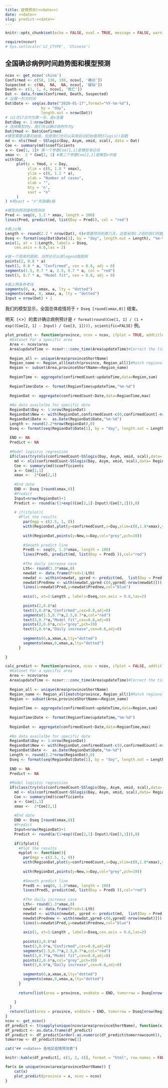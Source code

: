 ```yaml
---
title: 疫情预测(<<date>>)
date: <<date>>
slug: predict-<<date>>
---
```


```r
knitr::opts_chunk$set(echo = FALSE, eval = TRUE, message = FALSE, warning = FALSE, error = FALSE)
```

```r
require(ncovr)
# Sys.setlocale('LC_CTYPE', 'Chinese')
```


## 全国确诊病例时间趋势图和模型预测

```r
ncov <- get_ncov('china')
Confirmed <- c(58, 136, 198, ncov[, '确诊'])
Suspected <- c(NA,  NA,  NA, ncov[, '疑似'])
Death <- c(1, 1, 4, ncov[, '死亡'])
Dat <- data.frame(Confirmed, Death, Suspected)
# 设置一列为时间
Dat$Date <- seq(as.Date("2020-01-17",format="%Y-%m-%d"),
                by = "day", 
                length.out = nrow(Dat))
# 以1月17日作为第一天，是x变量
Dat$Day <- 1:nrow(Dat)
# 选择模型的y，我们先以确诊病例作为y
Dat$Ymod <- Dat$Confirmed
#模型需要设置初始值，但是我们也可以采用自动初始值用SSlogis()函数
md <- nls(Ymod ~ SSlogis(Day, Asym, xmid, scal), data = Dat)
Coe <- summary(md)$coefficients
a <- Coe[1, 1]# 第一个参数Coe[1,1]是模型渐近线
xmax <-  2 * Coe[2, 1] #第二个参数Coe[2,1]是模型x中值
with(Dat,
     plot(y = Ymod, x = Day,
          xlim = c(0, 1.8 * xmax),
          ylim = c(0, 1.2 * a),
          ylab = "Number of cases",
          xlab = "",
          bty = 'n',
          xaxt = "n"
     )
) #用xaxt = "n"先隐藏x轴

#模型的预测值和预测线
Pred <- seq(0, 1.2 * xmax, length = 100)
lines(Pred, predict(md, list(Day = Pred)), col = "red")

#画上x轴
Length <- round(2.2 * nrow(Dat), 0)#需要预测到第几天，这里采用2.2倍的我们的数据时间
Dseq <- format(seq(Dat$Date[1], by = "day", length.out = Length), "%m-%d") #设置新的x轴标签
axis(1, at = 1:Length, labels = Dseq,
    cex.axis = 0.6,las = 2)

#做一个简单的图例，当然也可以用legend做图例
points(2, 0.8 * a)
text(3, 0.8 * a, "Confirmed", cex = 0.8, adj = 0)
segments(1.5, 0.7 * a, 2.5, 0.7 * a, col = "red")
text(3, 0.7 * a, "Model fit", cex = 0.8, adj = 0)

#画上两条参考线
segments(0, a, xmax, a, lty = "dotted")
segments(xmax, 0, xmax, a, lty = "dotted")
Input = nrow(Dat) + 1

```


我们的模型显示，全国总体疫情将于 `r Dseq [round(xmax,0)]` 结束。

明天（<<date>>）的累计确诊病例预计是 `r format(round(Coe[1, 1] / (1 + exp((Coe[2, 1] - Input) / Coe[3, 1]))), scientific=FALSE)` 例。


```r

plot_predict <- function(province, ncov = ncov, ifplot = TRUE, addtitle = NA){
  #Dataset For a specific area
  Area <- ncov$area
  Area$updateTime <- ncovr:::conv_time(Area$updateTime)#Correct the time
  
  Region_all <- unique(Area$provinceShortName)
  Region_name <- Region_all[match(province, Region_all)]#Match regional name
  Region <- subset(Area,provinceShortName==Region_name)
  
  RegionTime <- aggregate(confirmedCount~updateTime,data=Region,sum)
  
  RegionTime$Date <- format(RegionTime$updateTime,"%m-%d")
  
  RegionDat <- aggregate(confirmedCount~Date,data=RegionTime,max)
  
  #No data availalbe for specific date
  RegionDat$Day <- 1:nrow(RegionDat)
  RegionDat$New <- with(RegionDat,confirmedCount-c(0,confirmedCount[-nrow(RegionDat)]))
  RegionDat$Date <-  as.Date(RegionDat$Date,"%m-%d")
  Length <- round(2.2*nrow(RegionDat),0)
  Dseq <- format(seq(RegionDat$Date[1], by = "day", length.out = Length ),"%m-%d")
  
  END <- NA
  Predict <- NA
  
  #Model logistic regression
  if(class(try(nls(confirmedCount~SSlogis(Day, Asym, xmid, scal),data= RegionDat), silent = TRUE)) != "try-error"){
    md <- nls(confirmedCount~SSlogis(Day, Asym, xmid, scal),data= RegionDat)
    Coe <- summary(md)$coefficients
    a <- Coe[1,1]
    xmax <-  2*Coe[2,1]
    
    #End date
    END <- Dseq [round(xmax,0)]
    #Predict
    Input=nrow(RegionDat)+1
    Predict <- round(a/(1+exp((Coe[2,1]-Input)/Coe[3,1])),0)
    
    # if(ifplot){
      #Plot the results
        par(mgp = c(2.5, 1, 0))
        with(RegionDat,plot(y=confirmedCount,x=Day,xlim=c(0,1.8*xmax),ylim=c(0,1.3*a),ylab="Number of cases",xlab="",bty='n',xaxt = "n"));title(ifelse(is.na(addtitle), '', Region_name))
        
        with(RegionDat,points(y=New,x=Day,col="grey",pch=19))
        
        #Smooth predict line
        PredS <- seq(0, 1.3*xmax, length = 100)
        lines(PredS, predict(md, list(Day = PredS )),col="red")
        
        #The daily increase case
        Lth<- round(1.3*xmax,0)
        newdat <- data.frame(Pred=1:Lth)
        newdat <- within(newdat, ypred <- predict(md,  list(Day = Pred )))
        newdat$Prednew <- with(newdat,ypred-c(0,ypred[-nrow(newdat)]))
        lines(x=newdat$Pred,y=newdat$Prednew,col="blue")
        
        axis(1, at=1:Length , labels=Dseq,cex.axis = 0.6,las=2)
        
        points(2,0.8*a)
        text(3,0.8*a,"Confirmed",cex=0.8,adj=0)
        segments(1.5,0.7*a,2.5,0.7*a,col="red")
        text(3,0.7*a,"Model fit",cex=0.8,adj=0)
        points(2,0.6*a,col="grey",pch=19)
        text(3,0.6*a,"Daily increase",cex=0.8,adj=0)
        
        segments(0,a,xmax,a,lty="dotted")
        segments(xmax,0,xmax,a,lty="dotted")
      }
      
}

calc_predict <- function(province, ncov = ncov, ifplot = FALSE, addtitle = NA){
  #Dataset For a specific area
  Area <- ncov$area
  Area$updateTime <- ncovr:::conv_time(Area$updateTime)#Correct the time
  
  Region_all <- unique(Area$provinceShortName)
  Region_name <- Region_all[match(province, Region_all)]#Match regional name
  Region <- subset(Area,provinceShortName==Region_name)
  
  RegionTime <- aggregate(confirmedCount~updateTime,data=Region,sum)
  
  RegionTime$Date <- format(RegionTime$updateTime,"%m-%d")
  
  RegionDat <- aggregate(confirmedCount~Date,data=RegionTime,max)
  
  #No data availalbe for specific date
  RegionDat$Day <- 1:nrow(RegionDat)
  RegionDat$New <- with(RegionDat,confirmedCount-c(0,confirmedCount[-nrow(RegionDat)]))
  RegionDat$Date <-  as.Date(RegionDat$Date,"%m-%d")
  Length <- round(2.2*nrow(RegionDat),0)
  Dseq <- format(seq(RegionDat$Date[1], by = "day", length.out = Length ),"%m-%d")
  
  END <- NA
  Predict <- NA
  
  #Model logistic regression
  if(class(try(nls(confirmedCount~SSlogis(Day, Asym, xmid, scal),data= RegionDat), silent = TRUE)) != "try-error"){
    md <- nls(confirmedCount~SSlogis(Day, Asym, xmid, scal),data= RegionDat)
    Coe <- summary(md)$coefficients
    a <- Coe[1,1]
    xmax <-  2*Coe[2,1]
    
    #End date
    END <- Dseq [round(xmax,0)]
    #Predict
    Input=nrow(RegionDat)+1
    Predict <- round(a/(1+exp((Coe[2,1]-Input)/Coe[3,1])),0)
    
    if(ifplot){
      #Plot the results
      myplot <- function(){
        par(mgp = c(2.5, 1, 0))
        with(RegionDat,plot(y=confirmedCount,x=Day,xlim=c(0,1.8*xmax),ylim=c(0,1.3*a),ylab="Number of cases",xlab="",bty='n',xaxt = "n"));title(ifelse(is.na(addtitle), '', Region_name))
        
        with(RegionDat,points(y=New,x=Day,col="grey",pch=19))
        
        #Smooth predict line
        PredS <- seq(0, 1.3*xmax, length = 100)
        lines(PredS, predict(md, list(Day = PredS )),col="red")
        
        #The daily increase case
        Lth<- round(1.3*xmax,0)
        newdat <- data.frame(Pred=1:Lth)
        newdat <- within(newdat, ypred <- predict(md,  list(Day = Pred )))
        newdat$Prednew <- with(newdat,ypred-c(0,ypred[-nrow(newdat)]))
        lines(x=newdat$Pred,y=newdat$Prednew,col="blue")
        
        axis(1, at=1:Length , labels=Dseq,cex.axis = 0.6,las=2)
        
        points(2,0.8*a)
        text(3,0.8*a,"Confirmed",cex=0.8,adj=0)
        segments(1.5,0.7*a,2.5,0.7*a,col="red")
        text(3,0.7*a,"Model fit",cex=0.8,adj=0)
        points(2,0.6*a,col="grey",pch=19)
        text(3,0.6*a,"Daily increase",cex=0.8,adj=0)
        
        segments(0,a,xmax,a,lty="dotted")
        segments(xmax,0,xmax,a,lty="dotted")
      }
      
      return(list(area = province, enddate = END, tomorrow = Dseq[nrow(RegionDat)+1], tomorrowcount = Predict, fig = myplot()))
      
    }
  }
  return(list(area = province, enddate = END, tomorrow = Dseq[nrow(RegionDat)+1], tomorrowcount = Predict))
}
ncov <- get_ncov()
df_predict <- t(sapply(unique(ncov$area$provinceShortName), function(x) calc_predict(province = x, ncov = ncov, ifplot = FALSE)))
df_predict <- as.data.frame(df_predict)
df_predict <- df_predict[order(-as.numeric(df_predict$tomorrowcount)), ]
tomorrow <- df_predict$tomorrow[1]
```

```r
cat("## <<date>> 各地区疫情预测表")
```

```r
knitr::kable(df_predict[, c(1, 2, 4)], format = "html", row.names = FALSE, col.names = c("地区", "结束时间", paste0("今日(", tomorrow, ")确诊人数预测")))
```

```r
for(x in unique(ncov$area$provinceShortName)) {
    cat(x)
    plot_predict(province = x, ncov = ncov)
}
```
